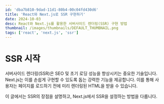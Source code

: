 ```yaml
---
id: 'dba7b810-9dad-11d1-80b4-00c04fd430d6'
title: 'React와 Next.js로 SSR 구현하기'
date: 2024-10-03
desc: React와 Next.js를 활용한 서버사이드 렌더링(SSR) 구현 방법
thumbnail: /images/thumbnails/DEFAULT_THUMBNAIL.png
tags: ['react', 'next.js', 'ssr']
---
```


# SSR 시작

서버사이드 렌더링(SSR)은 SEO 및 초기 로딩 성능을 향상시키는 중요한 기술입니다. Next.js는 이를 손쉽게 구현할 수 있도록 돕는 강력한 기능을 제공합니다. 이를 통해 사용자는 페이지를 로드하기 전에 미리 렌더링된 HTML을 받을 수 있습니다.

이 글에서는 SSR의 장점을 설명하고, Next.js에서 SSR을 설정하는 방법을 다룹니다.
